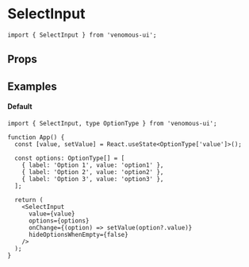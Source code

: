 
<Meta of={Stories} />

# SelectInput

```tsx
import { SelectInput } from 'venomous-ui';
```

## Props

<Controls />

## Examples

#### Default

<Canvas of={Stories.Default} sourceState="none" />

```tsx
import { SelectInput, type OptionType } from 'venomous-ui';

function App() {
  const [value, setValue] = React.useState<OptionType['value']>();

  const options: OptionType[] = [
    { label: 'Option 1', value: 'option1' },
    { label: 'Option 2', value: 'option2' },
    { label: 'Option 3', value: 'option3' },
  ];

  return (
    <SelectInput
      value={value}
      options={options}
      onChange={(option) => setValue(option?.value)}
      hideOptionsWhenEmpty={false}
    />
  );
}
```
